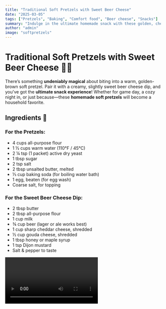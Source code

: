 ```yaml
---
title: "Traditional Soft Pretzels with Sweet Beer Cheese"
date: "2025-03-05"
tags: ["Pretzels", "Baking", "Comfort food", "Beer cheese", "Snacks"]
summary: "Indulge in the ultimate homemade snack with these golden, chewy soft pretzels, perfectly paired with a rich and creamy sweet beer cheese dip. Whether you're hosting a gathering or just treating yourself, this irresistible combo is guaranteed to satisfy your cravings!"
author: "admin"
image: "softpretzels"
---
```




# Traditional Soft Pretzels with Sweet Beer Cheese 🥨🍺

There’s something **undeniably magical** about biting into a warm, golden-brown soft pretzel. Pair it with a creamy, slightly sweet beer cheese dip, and you've got the **ultimate snack experience**! Whether for game day, a cozy night in, or just because—these **homemade soft pretzels** will become a household favorite.

<CustomImage src="/images/soft-pretzels.jpg" alt="Golden soft pretzels with beer cheese dip"  />

## Ingredients 🛒

### For the Pretzels:
- 4 cups all-purpose flour
- 1 ½ cups warm water (110°F / 45°C)
- 2 ¼ tsp (1 packet) active dry yeast
- 1 tbsp sugar
- 2 tsp salt
- 2 tbsp unsalted butter, melted
- ⅓ cup baking soda (for boiling water bath)
- 1 egg, beaten (for egg wash)
- Coarse salt, for topping

### For the Sweet Beer Cheese Dip:
- 2 tbsp butter
- 2 tbsp all-purpose flour
- 1 cup milk
- ¾ cup beer (lager or ale works best)
- 1 cup sharp cheddar cheese, shredded
- ½ cup gouda cheese, shredded
- 1 tbsp honey or maple syrup
- 1 tsp Dijon mustard
- Salt & pepper to taste

<Video id="/WMx9ynviC3o"/>

---

## Step-by-Step Instructions 👨‍🍳

### 1. Activate the Yeast
Dissolve the **yeast** and **sugar** in warm water. Let it sit for **5-10 minutes** until foamy.

### 2. Make the Dough
In a large bowl, mix **flour, salt, melted butter**, and the yeast mixture. Knead the dough for about **8 minutes** until smooth and elastic. Cover and let it rise for **1 hour** in a warm place.

### 3. Shape the Pretzels
Once risen, punch down the dough and divide it into **8 equal pieces**. Roll each piece into a **24-inch rope**, then twist into a pretzel shape. (Or get creative—knots, sticks, or bites work too!)

### 4. Give Them a Baking Soda Bath
Boil water and add **baking soda**. Drop pretzels in for **20-30 seconds each**—this gives them their iconic chew and deep color.

### 5. Bake to Perfection
Place pretzels on a parchment-lined baking sheet. Brush with **egg wash**, sprinkle with **coarse salt**, and bake at **425°F (218°C) for 12-15 minutes** until golden brown.

---

## Making the Sweet Beer Cheese Dip 🍺🧀

### 1. Create a Roux
Melt **butter** in a saucepan, then whisk in **flour** and cook for 1-2 minutes until golden.

### 2. Add Liquids
Slowly whisk in **milk and beer**, stirring continuously.

### 3. Melt the Cheese
Lower heat and add **cheddar, gouda, honey, and Dijon mustard**. Stir until smooth. Season with **salt & pepper** to taste.

---

## Why You’ll Love This Recipe ❤️
✔ **Chewy, golden perfection** 🥨
✔ **Easy homemade beer cheese dip** 🍺
✔ **Great for parties, snacks, or just because!**
✔ **Customizable—add cinnamon sugar for a sweet twist!**

### Pro Tips 🔥
- **Use bread flour** for an even chewier texture.
- **Don’t skip the baking soda bath**—it’s key for that classic pretzel chew.
- **For a spicier dip**, add a pinch of cayenne pepper.
- **Pair with honey mustard or caramel sauce** for more dipping options.

### Final Thoughts
These **Traditional Soft Pretzels with Sweet Beer Cheese** will have you skipping the store-bought versions forever. Soft, chewy, slightly salty pretzels with a creamy, sweet-savory beer cheese dip—what’s not to love? Try them today and let me know what you think! 🍽️🔥
